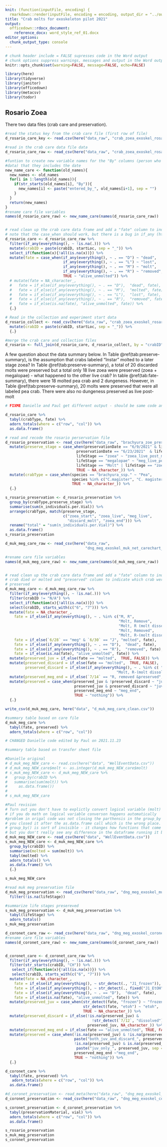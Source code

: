 ```yaml
---
knit: (function(inputFile, encoding) {
  rmarkdown::render(inputFile, encoding = encoding, output_dir = "../output_word") })
title: "Crab molts for exoskeleton pilot 2021"
output:
  officedown::rdocx_document:
    reference_docx: word_style_ref_01.docx
editor_options:
  chunk_output_type: console
---
```


```r
# chunk header include = FALSE supresses code in the Word output
# chunk options suppress warnings, messages and output in the Word output
knitr::opts_chunk$set(warning=FALSE, message=FALSE, echo=FALSE)
```

```r
library(here)
library(tidyverse)
library(janitor)
library(officedown)
library(metacsv)
library(todor)
```

## Rosario Zoea

There two data files (crab care and preservation).

```r

#read the status key from the crab care file (first row of file)
d_rosario_care_key <- read.csv(here("data_raw", "crab_zoea_exoskel_rosario_carechart_2021.csv"),header = FALSE, nrows = 1)[,1] 

#read in the crab care data file data
d_rosario_care_raw <- read_csv(here("data_raw", "crab_zoea_exoskel_rosario_carechart_2021.csv"), skip = 3) 

#funtion to create new variable names for the "By" columns (person who entered
#data) that they includes the date
new_name_care <- function(old_names){
  new_names <- old_names
  for(i in 1:length(old_names)){
    if(str_starts(old_names[i], "By")){
      new_names[i] <- paste("entered_by_", old_names[i+1], sep = "")
    }
  }
  return(new_names)
} 
#rename care file variables
names(d_rosario_care_raw) <- new_name_care(names(d_rosario_care_raw))


# read clean up the crab care data frame and add a "fate" column to indicate id crab died or molted.
# note that the case_when should work, but there is a bug in if_any (https://github.com/tidyverse/dplyr/issues/5782#)
d_rosario_care <- d_rosario_care_raw %>%
  filter(if_any(everything(), ~ !is.na(.))) %>%
  mutate(crabID = paste(crabID, startLoc, sep = "_")) %>%
  select_if(function(x){!all(is.na(x))}) %>%
  mutate(fate = case_when(if_any(everything(), ~ . == "D") ~ "dead",
                          if_any(everything(), ~ . == "L") ~ "lost",
                          if_any(everything(), ~ . == "M") ~ "molt",
                          if_any(everything(), ~ . == "R") ~ "removed",
                          TRUE ~ "alive_unmolted")) %>%
  # mutate(fate = NA_character_, 
  #   fate = if_else(if_any(everything(), ~ . == "D"),  "dead", fate),
  #   fate = if_else(if_any(everything(), ~ . == "M"),  "molted", fate),
  #   fate = if_else(if_any(everything(), ~ . == "L"),  "lost", fate),
  #   fate = if_else(if_any(everything(), ~ . == "R"),  "removed", fate),
  #   fate = if_else(is.na(fate), "alive_unmolted", fate)) %>%
  {.}

# Read in the collection and experiment start data
d_rosario_collect <- read_csv(here("data_raw", "crab_zoea_exoskel_rosario_collection_2021.csv"), skip = 2) %>%
  mutate(crabID = paste(crabID, startLoc, sep = "_")) %>%
  {.}

#merge the crab care and collection files
d_rosario <- full_join(d_rosario_care, d_rosario_collect, by = "crabID")


```

A few question about the data summary below. In Table \@ref(tab:preserve-summary), is the assumption that crabs labeled "Instar" molted to a later stage zoea? In Table \@ref(tab:preserve-summary), a total of 20 discarded molts were preserved but a total only 18 live zoea were preserved (zoea + megalopae) - what happened to the other live crab? In table \@ref(tab:fate-summary), there were 18 molted pea crab and 2 dungeness. However, in Table \@ref(tab:preserve-summary), 20 molts were preserved that were all labeled pea crab. There were also no dungeness preserved as live post-molt

```r

# FIXME Danielle and Paul get different output - should be same code and data- why???

d_rosario_care %>%
  tabyl(crabType, fate) %>%
  adorn_totals(where = c("row", "col")) %>%
  as.data.frame()
```


```r

# read and recode the rosario perservation file
d_rosario_preservation <- read_csv(here("data_raw", "brachyura_zoe_preservationLog_popvials_DANIELLE'S_NOTES.csv")) %>%
  mutate(preserve_stage = case_when(preservationDate == "6/9/2021" & lifeStage == "zoea" ~ "zoea_start",
                                preservationDate == "6/23/2021"  & lifeStage == "zoea" ~ "zoea_end_unmolted",
                                lifeStage == "zoea" ~ "zoea_live_post_molt",
                                lifeStage == "megalopae" ~ "meg_live_post_molt",
                                lifeStage == "Molt" | lifeStage == "zoeaMOLT" ~ "discard_molt",
                                TRUE ~ NA_character_)) %>%
  mutate(crabType = case_when(species == "brachyura_ssp." ~ "Pea",
                              species %in% c("C.magister", "C. magister") ~ "Dungeness",
                              TRUE ~ NA_character_)) %>%
  {.}
```

```r
s_rosario_preservation <- d_rosario_preservation %>%
  group_by(crabType,preserve_stage) %>%
  summarise(sum(n_individuals.per.Vial)) %>%
  arrange(crabType, match(preserve_stage, 
                          c("zoea_start", "zoea_live", "meg_live", 
                            "discard_molt", "zoea_end"))) %>%
  rename("total" = "sum(n_individuals.per.Vial)") %>%
  as.data.frame()
s_rosario_preservation
```

```r

d_muk_meg_care_raw <- read_csv(here("data_raw", 
                                    "dng_meg_exoskel_muk_net_carechart_2021.csv"), skip = 1)

#rename care file variables
names(d_muk_meg_care_raw) <- new_name_care(names(d_muk_meg_care_raw))


# read clean up the crab care data frame and add a "fate" column to indicate id
# crab died or molted and "preserved" column to indicate which crab were
# preserved
d_muk_meg_care <- d_muk_meg_care_raw %>%
  filter(if_any(everything(), ~ !is.na(.))) %>%
  filter(crabID != "N/A") %>%
  select_if(function(x){!all(is.na(x))}) %>%
  select(crabID, starts_with(c("6", "7"))) %>%
  mutate(fate = NA_character_, 
    fate = if_else(if_any(everything(), ~ . %in% c("M, R", 
                                                   "Molt, Remove", 
                                                   "Molt, R (molt dissolve)", 
                                                   "Molt, Removed",
                                                   "Molt, R-(molt dissolved)")),"molted", fate),
    fate = if_else(`6/28` == "meg" & `6/30` == "J", "molted", fate),
    fate = if_else(if_any(everything(), ~ . == "D"),  "dead", fate),
    fate = if_else(if_any(everything(), ~ . == "R"),  "removed", fate),
    fate = if_else(is.na(fate), "alive_unmolted", fate)) %>%
  mutate(preserved_juv = if_else(fate == "molted",  TRUE, FALSE)) %>%
  mutate(preserved_discard = if_else(fate == "molted",  TRUE, FALSE),
         preserved_discard = if_else(if_any(everything(), ~ . %in% c( "Molt, R (molt dissolve)", 
                                                  "Molt, R-(molt dissolved)")), FALSE, preserved_discard)) %>%
  mutate(preserved_meg_end = if_else(`7/14` == "R, removed &preserved",  TRUE, FALSE)) %>%
  mutate(preserved = case_when(preserved_juv & !preserved_discard ~ "juv_only",
                               preserved_juv & preserved_discard ~ "juv_and_discard",
                               preserved_meg_end ~ "meg_end",
                               TRUE ~ "nothing")) %>%
  {.}

write_csv(d_muk_meg_care, here("data", "d_muk_meg_care_clean.csv"))

```

```r
#summary table based on care file
d_muk_meg_care %>%
  tabyl(fate, preserved) %>%
  adorn_totals(where = c("row", "col"))
```

```r
# CHANGED Danielle code edited by Paul on 2021.11.23

#summary table based on transfer sheet file

#Danielle original
# d_muk_meg_NEW_care <- read.csv(here("data", "WellEventData.csv"))
# d_muk_meg_NEW_care$molt <- as.integer(d_muk_meg_NEW_care$molt)
# s_muk_meg_NEW_care <- d_muk_meg_NEW_care %>%
#   group_by(crabID %>%
#   summarise(sum(molt)) %>%
#     as.data.frame())
# 
# s_muk_meg_NEW_care

#Paul revision
# Turn out you don't have to explictly convert logical variable (molt) to 0/1,
# if you do math on logical variable converson happens automatically
#problem in origal code was not closing the parthensis in the group_by function call
# you closed it after the as.data.frame call which is the wrong place.
# group_by() is sort of invisible - it changes how functions that come after it, like summarize work, 
# but you don't really see any difference in the dataframe running it by itself except for a hidden attribute.
d_muk_meg_NEW_care <- read_csv(here("data", "WellEventData.csv"))
s_muk_meg_NEW_care <- d_muk_meg_NEW_care %>%
  group_by(crabID) %>%
  summarise(molted = sum(molt)) %>%
  tabyl(molted) %>%
  adorn_totals() %>%
  as.data.frame() %>%
  {.}

s_muk_meg_NEW_care

```

```r
#read muk meg preservation file
d_muk_meg_preservation <- read_csv(here("data_raw", "dng_meg_exoskel_muk_net_preservation_2021.csv")) %>%
  filter(!is.na(lifeStage))

#summarize life stages presereved
s_muk_meg_preservation <- d_muk_meg_preservation %>%
  tabyl(lifeStage) %>%
  adorn_totals()
s_muk_meg_preservation
```

```r
d_coronet_care_raw <- read_csv(here("data_raw", "dng_meg_exoskel_coronet_carechart_2021.csv"), skip = 3)
#rename care file variables
names(d_coronet_care_raw) <- new_name_care(names(d_coronet_care_raw))


d_coronet_care <- d_coronet_care_raw %>%
  filter(if_any(everything(), ~ !is.na(.))) %>%
  filter(str_starts(crabID, "CH")) %>%
   select_if(function(x){!all(is.na(x))}) %>%
   select(crabID, starts_with(c("6", "7"))) %>%
  mutate(fate = NA_character_,
    fate = if_else(if_any(everything(), ~ str_detect(., "J1_frozen")), "j1_frozen", fate),
    fate = if_else(if_any(everything(), ~ str_detect(., fixed("J1_EtOH", ignore_case = TRUE))),  "j1_etoh", fate),
    fate = if_else(if_any(everything(), ~ . == "D"),  "dead", fate),
    fate = if_else(is.na(fate), "alive_unmolted", fate)) %>%
  mutate(preserved_juv = case_when(str_detect(fate, "frozen") ~ "frozen",
                                   str_detect(fate, "etoh") ~ "etoh",
                                   TRUE ~ NA_character_)) %>%
  mutate(preserved_discard = if_else(!is.na(preserved_juv) & 
                                       !str_detect(`7/12`, "dissolved"),
                                     preserved_juv, NA_character_)) %>%
  mutate(preserved_meg_end = if_else(fate == "alive_unmolted", TRUE, FALSE)) %>%
  mutate(preserved = case_when(!is.na(preserved_juv) & !is.na(preserved_discard) ~
                               paste("both_juv_and_discard_", preserved_juv, sep = "" ),
                               !is.na(preserved_juv) & is.na(preserved_discard) ~
                                paste("juv_only_", preserved_juv, sep = "" ),
                               preserved_meg_end ~"meg_end",
                               TRUE ~ "nothing")) %>%
  {.}
```

```r
d_coronet_care %>%
  tabyl(fate, preserved) %>%
   adorn_totals(where = c("row", "col")) %>%
  as.data.frame()

```

```r
#d_coronet_preservation <- read_meta(here("data_raw", "dng_meg_exoskel_coronet_preservation_2021_with_meta.csv"))$data
d_coronet_preservation <- read_csv(here("data_raw", "dng_meg_exoskel_coronet_preservation_2021_with_meta.csv"), skip = 44)

s_coronet_preservation <- d_coronet_preservation %>%
  tabyl(preservationMaterial, vial) %>%
  adorn_totals(where = c("row", "col")) %>%
  as.data.frame()
```

```r
s_rosario_preservation
s_muk_meg_preservation
s_coronet_preservation
```

